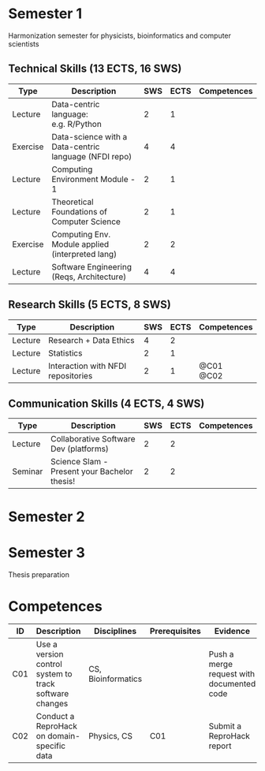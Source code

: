 
# Semester 1

Harmonization semester for physicists, bioinformatics and computer scientists

## Technical Skills (13 ECTS, 16 SWS)

| Type       | Description                                            | SWS | ECTS | Competences |
|------------|--------------------------------------------------------|-----|------|------|
| Lecture | Data-centric language: e.g. R/Python | 2 | 1 |  |
| Exercise | Data-science with a Data-centric language (NFDI repo) | 4 | 4 |  |
| Lecture | Computing Environment Module - 1 | 2 | 1 |  |
| Lecture | Theoretical Foundations of Computer Science | 2 | 1 |  |
| Exercise | Computing Env. Module applied (interpreted lang) | 2 | 2 |  |
| Lecture | Software Engineering (Reqs, Architecture) | 4 | 4 |  |

## Research Skills (5 ECTS, 8 SWS)

| Type       | Description                                            | SWS | ECTS | Competences |
|------------|--------------------------------------------------------|-----|------|------|
| Lecture | Research + Data Ethics | 4 | 2 |  |
| Lecture | Statistics | 2 | 1 |  |
| Lecture | Interaction with NFDI repositories | 2 | 1 | @C01 <br>@C02  |

## Communication Skills (4 ECTS, 4 SWS)

| Type       | Description                                            | SWS | ECTS | Competences |
|------------|--------------------------------------------------------|-----|------|------|
| Lecture | Collaborative Software Dev (platforms) | 2 | 2 |  |
| Seminar | Science Slam - Present your Bachelor thesis! | 2 | 2 |  |
# Semester 2


# Semester 3

Thesis preparation

# Competences {#sec-competences}


| ID  | Description | Disciplines | Prerequisites | Evidence | Author | Source |
|-----|-------------|-------------|---------------|----------|--------| --------|
|C01| Use a version control system to track software changes | CS, Bioinformatics |  | Push a merge request with documented code | Florian Goth | [ https://github.com/the-teachingRSE-project/RSE-Masters ]( https://github.com/the-teachingRSE-project/RSE-Masters )  |
|C02| Conduct a ReproHack on domain-specific data | Physics, CS | C01 | Submit a ReproHack report | Florian Goth | [ https://github.com/the-teachingRSE-project/RSE-Masters ]( https://github.com/the-teachingRSE-project/RSE-Masters )  |